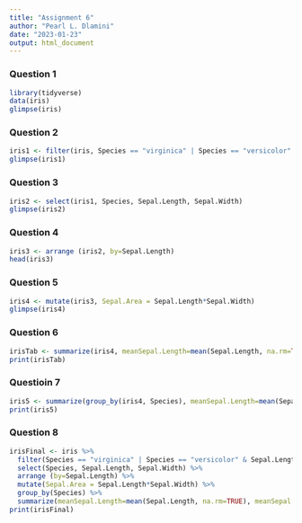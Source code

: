 ```yaml
---
title: "Assignment 6"
author: "Pearl L. Dlamini"
date: "2023-01-23"
output: html_document
---
```


### Question 1
```r
library(tidyverse)
data(iris)
glimpse(iris)
```
### Question 2
```r
iris1 <- filter(iris, Species == "virginica" | Species == "versicolor" & Sepal.Length > 6 & Sepal.Width > 2.5)
glimpse(iris1)
```
### Question 3
```r
iris2 <- select(iris1, Species, Sepal.Length, Sepal.Width)
glimpse(iris2)
```
### Question 4
```r
iris3 <- arrange (iris2, by=Sepal.Length)
head(iris3)
```
### Question 5
```r
iris4 <- mutate(iris3, Sepal.Area = Sepal.Length*Sepal.Width)
glimpse(iris4)
```
### Question 6
```r
irisTab <- summarize(iris4, meanSepal.Length=mean(Sepal.Length, na.rm=TRUE), meanSepal.Width=mean(Sepal.Width, na.rm=TRUE), TotalNumber=n())
print(irisTab)
```
### Questioin 7
```r
iris5 <- summarize(group_by(iris4, Species), meanSepal.Length=mean(Sepal.Length, na.rm=TRUE), meanSepal.Width=mean(Sepal.Width, na.rm=TRUE), TotalNumber=n())
print(iris5)
```
### Question 8
```r
irisFinal <- iris %>%
  filter(Species == "virginica" | Species == "versicolor" & Sepal.Length > 6 & Sepal.Width > 2.5) %>%
  select(Species, Sepal.Length, Sepal.Width) %>%
  arrange (by=Sepal.Length) %>%
  mutate(Sepal.Area = Sepal.Length*Sepal.Width) %>%
  group_by(Species) %>%
  summarize(meanSepal.Length=mean(Sepal.Length, na.rm=TRUE), meanSepal.Width=mean(Sepal.Width, na.rm=TRUE), TotalNumber=n())
print(irisFinal)
```











